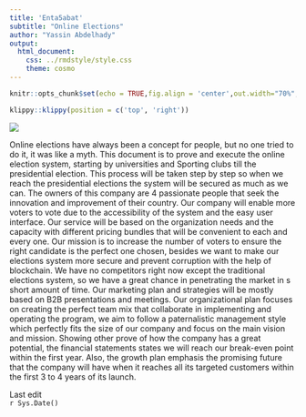 ---	
title: 'Enta5abat'	
subtitle: "Online Elections"	
author: "Yassin Abdelhady"	
output:
  html_document: 
    css: ../rmdstyle/style.css
    theme: cosmo
---	

```{r setup, include=FALSE}
knitr::opts_chunk$set(echo = TRUE,fig.align = 'center',out.width="70%",warning=FALSE,comment = NA,knitr.table.format = "simple")
```


```{r klippy, echo=FALSE, include=TRUE}
klippy::klippy(position = c('top', 'right'))
```


<a href="http://reso.great-site.net/"  target="_blank" ><img src="images/enta5abatlogo.png" ></a>




Online elections have always been a concept for people, but no one tried to do it, it was like a 
myth. This document is to prove and execute the online election system, starting by universities 
and Sporting clubs till the presidential election. This process will be taken step by step so when 
we reach the presidential elections the system will be secured as much as we can. The owners of 
this company are 4 passionate people that seek the innovation and improvement of their country. 
Our company will enable more voters to vote due to the accessibility of the system and the easy 
user interface. Our service will be based on the organization needs and the capacity with different 
pricing bundles that will be convenient to each and every one. Our mission is to increase the 
number of voters to ensure the right candidate is the perfect one chosen, besides we want to make 
our elections system more secure and prevent corruption with the help of blockchain. We have no 
competitors right now except the traditional elections system, so we have a great chance in 
penetrating the market in s short amount of time. Our marketing plan and strategies will be mostly 
based on B2B presentations and meetings. Our organizational plan focuses on creating the perfect 
team mix that collaborate in implementing and operating the program, we aim to follow a 
paternalistic management style which perfectly fits the size of our company and focus on the main 
vision and mission. Showing other prove of how the company has a great potential, the financial 
statements states we will reach our break-even point within the first year. Also, the growth plan 
emphasis the promising future that the company will have when it reaches all its targeted customers 
within the first 3 to 4 years of its launch.



<footer class = "footer">
Last edit <br>
`r Sys.Date()`
</footer>